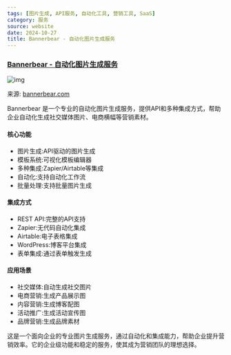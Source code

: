 ```yaml
---
tags: [图片生成, API服务, 自动化工具, 营销工具, SaaS]
category: 服务
source: website
date: 2024-10-27
title: Bannerbear - 自动化图片生成服务
---
```


### [Bannerbear - 自动化图片生成服务](https://www.bannerbear.com/)

![img](https://img.mengpeng.tech/i/2024/12/06/675295089db69.webp)

来源: [bannerbear.com](https://www.bannerbear.com/)

Bannerbear 是一个专业的自动化图片生成服务，提供API和多种集成方式，帮助企业自动化生成社交媒体图片、电商横幅等营销素材。

#### 核心功能
- 图片生成:API驱动的图片生成
- 模板系统:可视化模板编辑器
- 多种集成:Zapier/Airtable等集成
- 自动化:支持自动化工作流
- 批量处理:支持批量图片生成

#### 集成方式
- REST API:完整的API支持
- Zapier:无代码自动化集成
- Airtable:电子表格集成
- WordPress:博客平台集成
- 表单集成:通过表单触发生成

#### 应用场景
- 社交媒体:自动生成社交图片
- 电商营销:生成产品展示图
- 内容营销:生成博客配图
- 活动推广:生成活动宣传图
- 品牌营销:生成品牌素材

这是一个面向企业的专业图片生成服务，通过自动化和集成能力，帮助企业提升营销效率。它的企业级功能和稳定的服务，使其成为营销团队的理想选择。 